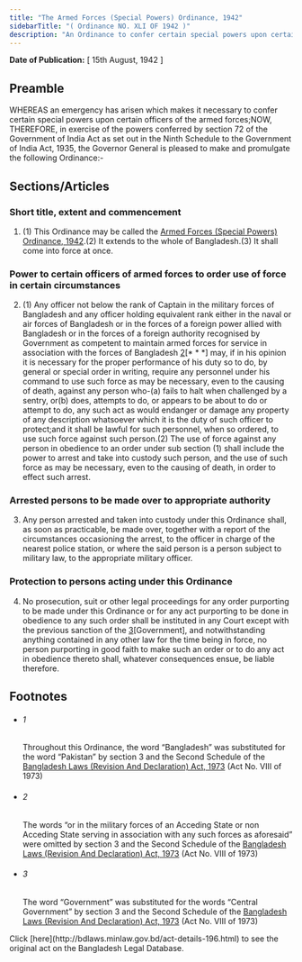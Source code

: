 ```yaml
---
title: "The Armed Forces (Special Powers) Ordinance, 1942"
sidebarTitle: "( Ordinance NO. XLI OF 1942 )"
description: "An Ordinance to confer certain special powers upon certain officers of the armed forces.1♣"
---
```


**Date of Publication:** [ 15th August, 1942 ]

## Preamble

WHEREAS an emergency has arisen which makes it necessary to confer certain special powers upon certain officers of the armed forces;NOW, THEREFORE, in exercise of the powers conferred by section 72 of the Government of India Act as set out in the Ninth Schedule to the Government of India Act, 1935, the Governor General is pleased to make and promulgate the following Ordinance:-

## Sections/Articles

### Short title, extent and commencement

1. (1) This Ordinance may be called the [Armed Forces (Special Powers) Ordinance, 1942](/act-196.html "Armed Forces (Special Powers) Ordinance, 1942").(2) It extends to the whole of Bangladesh.(3) It shall come into force at once.

### Power to certain officers of armed forces to order use of force in certain circumstances

2. (1) Any officer not below the rank of Captain in the military forces of Bangladesh and any officer holding equivalent rank either in the naval or air forces of Bangladesh or in the forces of a foreign power allied with Bangladesh or in the forces of a foreign authority recognised by Government as competent to maintain armed forces for service in association with the forces of Bangladesh [2](1)[\* \* \*] may, if in his opinion it is necessary for the proper performance of his duty so to do, by general or special order in writing, require any personnel under his command to use such force as may be necessary, even to the causing of death, against any person who-(a) fails to halt when challenged by a sentry, or(b) does, attempts to do, or appears to be about to do or attempt to do, any such act as would endanger or damage any property of any description whatsoever which it is the duty of such officer to protect;and it shall be lawful for such personnel, when so ordered, to use such force against such person.(2) The use of force against any person in obedience to an order under sub section (1) shall include the power to arrest and take into custody such person, and the use of such force as may be necessary, even to the causing of death, in order to effect such arrest.

### Arrested persons to be made over to appropriate authority

3. Any person arrested and taken into custody under this Ordinance shall, as soon as practicable, be made over, together with a report of the circumstances occasioning the arrest, to the officer in charge of the nearest police station, or where the said person is a person subject to military law, to the appropriate military officer.

### Protection to persons acting under this Ordinance

4. No prosecution, suit or other legal proceedings for any order purporting to be made under this Ordinance or for any act purporting to be done in obedience to any such order shall be instituted in any Court except with the previous sanction of the [3](1)[Government], and notwithstanding anything contained in any other law for the time being in force, no person purporting in good faith to make such an order or to do any act in obedience thereto shall, whatever consequences ensue, be liable therefore.

## Footnotes

- ###### 1

  Throughout this Ordinance, the word “Bangladesh” was substituted for the word “Pakistan” by section 3 and the Second Schedule of the [Bangladesh Laws (Revision And Declaration) Act, 1973](/act-430.html "Bangladesh Laws (Revision And Declaration) Act, 1973") (Act No. VIII of 1973)

- ###### 2

  The words “or in the military forces of an Acceding State or non Acceding State serving in association with any such forces as aforesaid” were omitted by section 3 and the Second Schedule of the [Bangladesh Laws (Revision And Declaration) Act, 1973](/act-430.html "Bangladesh Laws (Revision And Declaration) Act, 1973") (Act No. VIII of 1973)

- ###### 3

  The word “Government” was substituted for the words “Central Government” by section 3 and the Second Schedule of the [Bangladesh Laws (Revision And Declaration) Act, 1973](/act-430.html "Bangladesh Laws (Revision And Declaration) Act, 1973") (Act No. VIII of 1973)

<Note>
  Click [here](http://bdlaws.minlaw.gov.bd/act-details-196.html) to see the original act on the Bangladesh Legal Database.
</Note>
